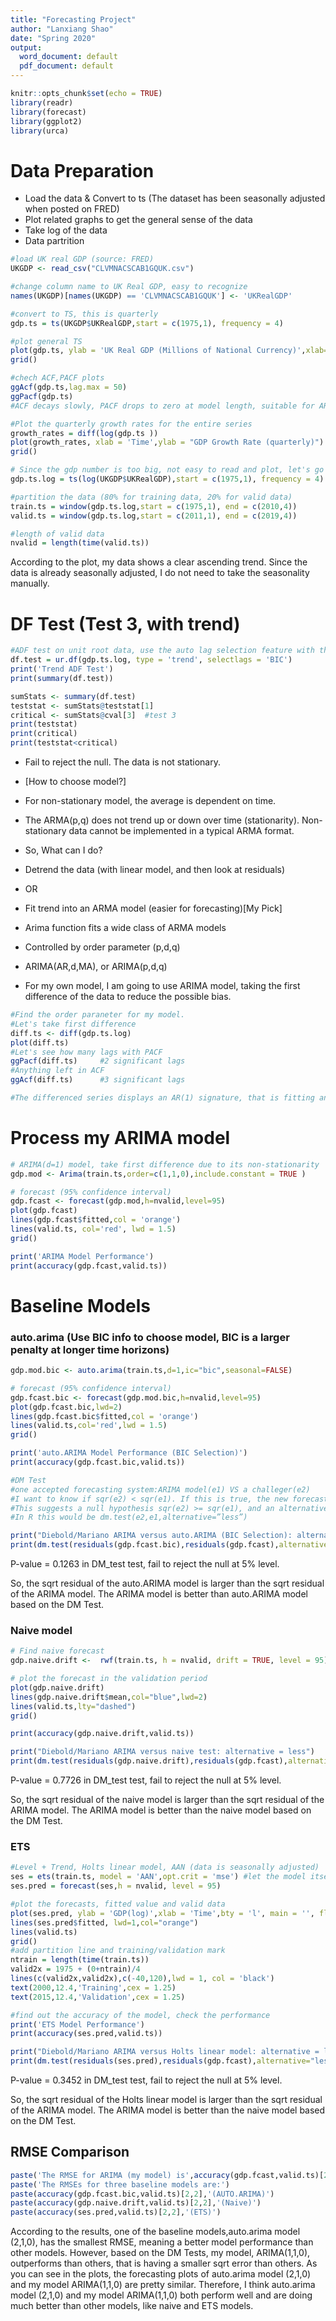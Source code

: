 ```yaml
---
title: "Forecasting Project"
author: "Lanxiang Shao"
date: "Spring 2020"
output:
  word_document: default
  pdf_document: default
---
```


```r
knitr::opts_chunk$set(echo = TRUE)
library(readr)
library(forecast)
library(ggplot2)
library(urca)
```


# Data Preparation
* Load the data & Convert to ts (The dataset has been seasonally adjusted when posted on FRED)
* Plot related graphs to get the general sense of the data
* Take log of the data
* Data partrition

```r
#load UK real GDP (source: FRED)
UKGDP <- read_csv("CLVMNACSCAB1GQUK.csv")

#change column name to UK Real GDP, easy to recognize
names(UKGDP)[names(UKGDP) == 'CLVMNACSCAB1GQUK'] <- 'UKRealGDP'

#convert to TS, this is quarterly
gdp.ts = ts(UKGDP$UKRealGDP,start = c(1975,1), frequency = 4)

#plot general TS
plot(gdp.ts, ylab = 'UK Real GDP (Millions of National Currency)',xlab='Year',lwd=1.5)
grid()

#chech ACF,PACF plots
ggAcf(gdp.ts,lag.max = 50)
ggPacf(gdp.ts)
#ACF decays slowly, PACF drops to zero at model length, suitable for AR model

#Plot the quarterly growth rates for the entire series
growth_rates = diff(log(gdp.ts ))
plot(growth_rates, xlab = 'Time',ylab = "GDP Growth Rate (quarterly)")
grid()

# Since the gdp number is too big, not easy to read and plot, let's go to logs right away
gdp.ts.log = ts(log(UKGDP$UKRealGDP),start = c(1975,1), frequency = 4)

#partition the data (80% for training data, 20% for valid data)
train.ts = window(gdp.ts.log,start = c(1975,1), end = c(2010,4))
valid.ts = window(gdp.ts.log,start = c(2011,1), end = c(2019,4))

#length of valid data
nvalid = length(time(valid.ts))

```
According to the plot, my data shows a clear ascending trend. Since the data is already seasonally adjusted, I do not need to take the seasonality manually.

# DF Test (Test 3, with trend)
```r
#ADF test on unit root data, use the auto lag selection feature with the BIC
df.test = ur.df(gdp.ts.log, type = 'trend', selectlags = 'BIC')
print('Trend ADF Test')
print(summary(df.test))

sumStats <- summary(df.test)
teststat <- sumStats@teststat[1]
critical <- sumStats@cval[3]  #test 3
print(teststat)
print(critical)
print(teststat<critical)

```
* Fail to reject the null. The data is not stationary.

* [How to choose model?]
* For non-stationary model, the average is dependent on time.
* The ARMA(p,q) does not trend up or down over time (stationarity). Non-stationary data cannot be implemented in a typical ARMA format.

* So, What can I do?
* Detrend the data (with linear model, and then look at residuals)
* OR
* Fit trend into an ARMA model (easier for forecasting)[My Pick]

* Arima function fits a wide class of ARMA models
* Controlled by order parameter (p,d,q)
* ARIMA(AR,d,MA), or ARIMA(p,d,q)

* For my own model, I am going to use ARIMA model, taking the first difference of the data to reduce the possible bias. 
```r
#Find the order paraneter for my model.
#Let's take first difference
diff.ts <- diff(gdp.ts.log)
plot(diff.ts)
#Let's see how many lags with PACF
ggPacf(diff.ts)     #2 significant lags
#Anything left in ACF
ggAcf(diff.ts)      #3 significant lags

#The differenced series displays an AR(1) signature, that is fitting an ARIMA(1,1,0) model
```


# Process my ARIMA model
```r
# ARIMA(d=1) model, take first difference due to its non-stationarity
gdp.mod <- Arima(train.ts,order=c(1,1,0),include.constant = TRUE )  

# forecast (95% confidence interval)
gdp.fcast <- forecast(gdp.mod,h=nvalid,level=95)
plot(gdp.fcast)
lines(gdp.fcast$fitted,col = 'orange')
lines(valid.ts, col='red', lwd = 1.5)
grid()

print('ARIMA Model Performance')
print(accuracy(gdp.fcast,valid.ts))
```



# Baseline Models

### auto.arima (Use BIC info to choose model, BIC is a larger penalty at longer time horizons)
```r
gdp.mod.bic <- auto.arima(train.ts,d=1,ic="bic",seasonal=FALSE)

# forecast (95% confidence interval)
gdp.fcast.bic <- forecast(gdp.mod.bic,h=nvalid,level=95)
plot(gdp.fcast.bic,lwd=2)
lines(gdp.fcast.bic$fitted,col = 'orange')
lines(valid.ts,col='red',lwd = 1.5)
grid()

print('auto.ARIMA Model Performance (BIC Selection)')
print(accuracy(gdp.fcast.bic,valid.ts))

#DM Test
#one accepted forecasting system:ARIMA model(e1) VS a challeger(e2)
#I want to know if sqr(e2) < sqr(e1). If this is true, the new forecasting system connected to e2 would be beter.
#This suggests a null hypothesis sqr(e2) >= sqr(e1), and an alternative where sqr(e2) < sqr(e1).
#In R this would be dm.test(e2,e1,alternative=”less”)

print("Diebold/Mariano ARIMA versus auto.ARIMA (BIC Selection): alternative = less")
print(dm.test(residuals(gdp.fcast.bic),residuals(gdp.fcast),alternative="less"))

```
P-value = 0.1263 in DM_test test, fail to reject the null at 5% level.

So, the sqrt residual of the auto.ARIMA model is larger than the sqrt residual of the ARIMA model.
The ARIMA model is better than auto.ARIMA model based on the DM Test.



### Naive model 
```r
# Find naive forecast
gdp.naive.drift <-  rwf(train.ts, h = nvalid, drift = TRUE, level = 95)

# plot the forecast in the validation period
plot(gdp.naive.drift)
lines(gdp.naive.drift$mean,col="blue",lwd=2)
lines(valid.ts,lty="dashed")
grid()

print(accuracy(gdp.naive.drift,valid.ts))

print("Diebold/Mariano ARIMA versus naive test: alternative = less")
print(dm.test(residuals(gdp.naive.drift),residuals(gdp.fcast),alternative="less"))

```
P-value = 0.7726 in DM_test test, fail to reject the null at 5% level.

So, the sqrt residual of the naive model is larger than the sqrt residual of the ARIMA model.
The ARIMA model is better than the naive model based on the DM Test.


### ETS
```r
#Level + Trend, Holts linear model, AAN (data is seasonally adjusted)
ses = ets(train.ts, model = 'AAN',opt.crit = 'mse') #let the model itself finds out the optimal parameter 
ses.pred = forecast(ses,h = nvalid, level = 95)

#plot the forecasts, fitted value and valid data
plot(ses.pred, ylab = 'GDP(log)',xlab = 'Time',bty = 'l', main = '', flty=2)
lines(ses.pred$fitted, lwd=1,col="orange")
lines(valid.ts)
grid()
#add partition line and training/validation mark
ntrain = length(time(train.ts))
valid2x = 1975 + (0+ntrain)/4
lines(c(valid2x,valid2x),c(-40,120),lwd = 1, col = 'black')
text(2000,12.4,'Training',cex = 1.25)
text(2015,12.4,'Validation',cex = 1.25)

#find out the accuracy of the model, check the performance
print('ETS Model Performance')
print(accuracy(ses.pred,valid.ts))

print("Diebold/Mariano ARIMA versus Holts linear model: alternative = less")
print(dm.test(residuals(ses.pred),residuals(gdp.fcast),alternative="less"))

```
P-value = 0.3452 in DM_test test, fail to reject the null at 5% level.

So, the sqrt residual of the Holts linear model is larger than the sqrt residual of the ARIMA model.
The ARIMA model is better than the naive model based on the DM Test.


## RMSE Comparison
```r
paste('The RMSE for ARIMA (my model) is',accuracy(gdp.fcast,valid.ts)[2,2])
paste('The RMSEs for three baseline models are:')
paste(accuracy(gdp.fcast.bic,valid.ts)[2,2],'(AUTO.ARIMA)')
paste(accuracy(gdp.naive.drift,valid.ts)[2,2],'(Naive)')
paste(accuracy(ses.pred,valid.ts)[2,2],'(ETS)')

```
According to the results, one of the baseline models,auto.arima model (2,1,0), has the smallest RMSE, meaning a better model performance than other models. However, based on the DM Tests, my model, ARIMA(1,1,0), outperforms than others, that is having a smaller sqrt error than others. As you can see in the plots, the forecasting plots of auto.arima model (2,1,0) and my model ARIMA(1,1,0) are pretty similar. Therefore, I think auto.arima model (2,1,0) and my model ARIMA(1,1,0) both perform well and are doing much better than other models, like naive and ETS models.